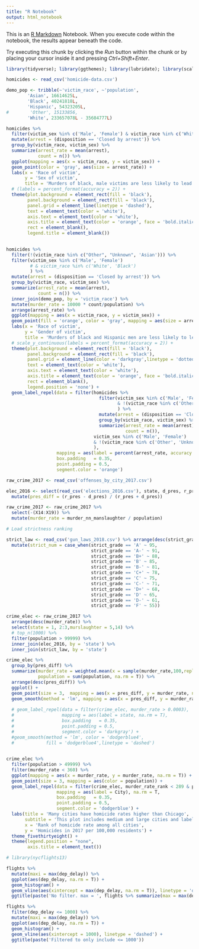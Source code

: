 ```yaml
---
title: "R Notebook"
output: html_notebook
---
```


This is an [R Markdown](http://rmarkdown.rstudio.com) Notebook. When you execute code within the notebook, the results appear beneath the code. 

Try executing this chunk by clicking the *Run* button within the chunk or by placing your cursor inside it and pressing *Ctrl+Shift+Enter*. 

```r
library(tidyverse); library(ggthemes); library(lubridate); library(scales); library(ggrepel)
```


```r
homicides <- read_csv('homicide-data.csv')
```


```r
demo_pop <- tribble(~'victim_race', ~'population',
        'Asian', 16614625L,
        'Black', 40241818L,
        'Hispanic', 54323205L,
#        'Other', 15133856,
        'White', 233657078L - 35684777L)

homicides %>%
  filter(victim_sex %in% c('Male', 'Female') & victim_race %in% c('White', 'Black')) %>%
  mutate(arrest = (disposition == 'Closed by arrest')) %>%
  group_by(victim_race, victim_sex) %>%
  summarize(arrest_rate = mean(arrest),
            count = n()) %>%
  ggplot(mapping = aes(x = victim_race, y = victim_sex)) +
  geom_point(color = 'gray', aes(size = arrest_rate)) +
  labs(x = 'Race of victim',
       y = 'Sex of victim',
       title = 'Murders of black, male victims are less likely to lead to an arrest') +
  # (labels = percent_format(accuracy = 2)) +
  theme(plot.background = element_rect(fill = 'black'),
        panel.background = element_rect(fill = 'black'),
        panel.grid = element_line(linetype = 'dashed'),
        text = element_text(color = 'white'),
        axis.text = element_text(color = 'white'),
        axis.title = element_text(color = 'orange', face = 'bold.italic'),
        rect = element_blank(),
        legend.title = element_blank())
  
```

```r

homicides %>%
  filter(!(victim_race %in% c("Other", "Unknown", 'Asian'))) %>%
  filter(victim_sex %in% c('Male', 'Female') 
         # & victim_race %in% c('White', 'Black')
         ) %>%
  mutate(arrest = (disposition == 'Closed by arrest')) %>%
  group_by(victim_race, victim_sex) %>%
  summarize(arrest_rate = mean(arrest),
            count = n()) %>%
  inner_join(demo_pop, by = 'victim_race') %>%
  mutate(murder_rate = 10000 * count/population) %>%
  arrange(arrest_rate) %>%
  ggplot(mapping = aes(x = victim_race, y = victim_sex)) +
  geom_point(fill = 'orange', color = 'gray', mapping = aes(size = arrest_rate)) +
  labs(x = 'Race of victim',
       y = 'Gender of victim',
       title = 'Murders of black and Hispanic men are less likely to lead to an arrest') +
  # scale_y_continuous(labels = percent_format(accuracy = 2)) +
  theme(plot.background = element_rect(fill = 'black'),
        panel.background = element_rect(fill = 'black'),
        panel.grid = element_line(color = 'darkgray',linetype = 'dotted'),
        text = element_text(color = 'white'),
        axis.text = element_text(color = 'white'),
        axis.title = element_text(color = 'orange', face = 'bold.italic'),
        rect = element_blank(),
        legend.position = 'none') +
  geom_label_repel(data = filter(homicides %>%
                                   filter(victim_sex %in% c('Male', 'Female') 
                                          & !(victim_race %in% c('Other', 'Unknown', 'Asian'))
                                          ) %>%
                                   mutate(arrest = (disposition == 'Closed by arrest')) %>%
                                   group_by(victim_race, victim_sex) %>%
                                   summarize(arrest_rate = mean(arrest),
                                             count = n()),
                                 victim_sex %in% c('Male', 'Female') 
                                 & !(victim_race %in% c('Other', 'Unknown', 'Asian'))
                                 ),
                   mapping = aes(label = percent(arrest_rate, accuracy = 1)), na.rm = T,
                   box.padding   = 0.35,
                   point.padding = 0.5,
                   segment.color = 'orange')
```





```r
raw_crime_2017 <- read_csv('offenses_by_city_2017.csv')
```

```r
elec_2016 <- select(read_csv('elections_2016.csv'), state, d_pres, r_pres) %>%
  mutate(pres_diff = (r_pres - d_pres) / (r_pres + d_pres))
```



```r
raw_crime_2017 <- raw_crime_2017 %>%
  select(-(X14:X19)) %>%
  mutate(murder_rate = murder_nn_manslaughter / population)

```



```r
# Load strictness ranking

strict_law <- read_csv('gun_laws_2018.csv') %>% arrange(desc(strict_grade)) %>%
  mutate(strict_num = case_when(strict_grade == 'A' ~ 95,
                                strict_grade == 'A-' ~ 91,
                                strict_grade == 'B+' ~ 88,
                                strict_grade == 'B' ~ 85,
                                strict_grade == 'B-' ~ 81,
                                strict_grade == 'C+' ~ 78,
                                strict_grade == 'C' ~ 75,
                                strict_grade == 'C-' ~ 71,
                                strict_grade == 'D+' ~ 68,
                                strict_grade == 'D' ~ 65,
                                strict_grade == 'D-' ~ 61,
                                strict_grade == 'F' ~ 55))
```


```r
crime_elec <- raw_crime_2017 %>%
  arrange(desc(murder_rate)) %>%
  select(state = 1, 2:3,murslaughter = 5,14) %>% 
  # top_n(1000) %>%
  filter(population > 99999) %>%
  inner_join(elec_2016, by = 'state') %>%
  inner_join(strict_law, by = 'state')
```



```r
crime_elec %>%
  group_by(pres_diff) %>%
  summarize(murder_rate = weighted.mean(x = sample(murder_rate,100,replace = T), w = sample(population,100,replace = T)),
            population = sum(population, na.rm = T)) %>%
  arrange(desc(pres_diff)) %>%
  ggplot() +
  geom_point(size = 3,  mapping = aes(x = pres_diff, y = murder_rate, na.rm = T), color = 'black') +
  geom_smooth(method = 'lm', mapping = aes(x = pres_diff, y = murder_rate, na.rm = T))
  
  # geom_label_repel(data = filter(crime_elec, murder_rate > 0.0003),
  #                  mapping = aes(label = state, na.rm = T),
  #                  box.padding   = 0.35,
  #                  point.padding = 0.5,
  #                  segment.color = 'darkgray') +
  #geom_smooth(method = 'lm', color = 'dodgerblue4',
  #            fill = 'dodgerblue4',linetype = 'dashed')
  
```





```r
crime_elec %>%
  filter(population > 49999) %>%
  filter(murder_rate < 360) %>%
  ggplot(mapping = aes(x = murder_rate, y = murder_rate, na.rm = T)) +
  geom_point(size = 3, mapping = aes(color = population)) +
  geom_label_repel(data = filter(crime_elec, murder_rate_rank < 289 & population > 99999),
                   mapping = aes(label = City), na.rm = T,
                   box.padding   = 0.35,
                   point.padding = 0.5,
                   segment.color = 'dodgerblue') +
  labs(title = 'Many cities have homicide rates higher than Chicago',
       subtitle = 'This plot includes medium and large cities and labels large cities',
       x = 'Rank of homicide rate among all cities',
       y = 'Homicides in 2017 per 100,000 residents') +
  theme_fivethirtyeight() +
  theme(legend.position = "none",
        axis.title = element_text())
```

```r
# library(nycflights13)

flights %>%
  mutate(maxi = max(dep_delay)) %>%
  ggplot(aes(dep_delay, na.rm = T)) +
  geom_histogram() +
  geom_vline(aes(xintercept = max(dep_delay, na.rm = T)), linetype = 'dashed') +
  ggtitle(paste('No filter. max = ', flights %>% summarize(max = max(dep_delay, na.rm = T))      ))
```


```r
flights %>%
  filter(dep_delay <= 1000) %>%
  mutate(maxi = max(dep_delay)) %>%
  ggplot(aes(dep_delay, na.rm = T)) +
  geom_histogram() +
  geom_vline(aes(xintercept = 1000), linetype = 'dashed') +
  ggtitle(paste('Filtered to only include <= 1000'))
```

